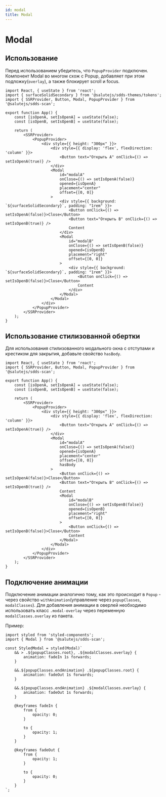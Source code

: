 ```yaml
---
id: modal
title: Modal
---
```



# Modal
<Description name="Modal" />
<PropsTable name="Modal" />

## Использование

Перед использованием убедитесь, что `PopupProvider` подключен.
Компонент Modal во многом схож с Popup, добавляет при этом подложку(`overlay`), а также блокирует scroll и focus.

```tsx live
import React, { useState } from 'react';
import { surfaceSolidSecondary } from '@salutejs/sdds-themes/tokens';
import { SSRProvider, Button, Modal, PopupProvider } from '@salutejs/sdds-scan';

export function App() {
    const [isOpenA, setIsOpenA] = useState(false);
    const [isOpenB, setIsOpenB] = useState(false);

    return (
        <SSRProvider>
            <PopupProvider>
                <div style={{ height: "300px" }}>
                    <div style={{ display: 'flex', flexDirection: 'column' }}>
                        <Button text="Открыть A" onClick={() => setIsOpenA(true)} />
                    </div>
                    <Modal
                        id="modalA"
                        onClose={() => setIsOpenA(false)}
                        opened={isOpenA}
                        placement="center"
                        offset={[0, 0]}
                    >
                        <div style={{ background: `${surfaceSolidSecondary}`, padding: "1rem" }}>
                            <Button onClick={() => setIsOpenA(false)}>Close</Button>
                            <Button text="Открыть B" onClick={() => setIsOpenB(true)} />
                            Content
                        </div>
                        <Modal
                            id="modalB"
                            onClose={() => setIsOpenB(false)}
                            opened={isOpenB}
                            placement="right"
                            offset={[0, 0]}
                        >
                            <div style={{ background: `${surfaceSolidSecondary}`, padding: "1rem" }}>
                                <Button onClick={() => setIsOpenB(false)}>Close</Button>
                                Content
                            </div>
                        </Modal>
                    </Modal>
                </div>
            </PopupProvider>
        </SSRProvider>
    );
}
```

## Использование стилизованной обертки

Для использования стилизованного модального окна с отступами и крестиком для закрытия, добавьте свойство `hasBody`.
```tsx live
import React, { useState } from 'react';
import { SSRProvider, Button, Modal, PopupProvider } from '@salutejs/sdds-scan';

export function App() {
    const [isOpenA, setIsOpenA] = useState(false);
    const [isOpenB, setIsOpenB] = useState(false);

    return (
        <SSRProvider>
            <PopupProvider>
                <div style={{ height: "300px" }}>
                    <div style={{ display: 'flex', flexDirection: 'column' }}>
                        <Button text="Открыть A" onClick={() => setIsOpenA(true)} />
                    </div>
                    <Modal
                        id="modalA"
                        onClose={() => setIsOpenA(false)}
                        opened={isOpenA}
                        placement="center"
                        offset={[0, 0]}
                        hasBody
                    >
                        <Button onClick={() => setIsOpenA(false)}>Close</Button>
                        <Button text="Открыть B" onClick={() => setIsOpenB(true)} />
                        Content
                        <Modal
                            id="modalB"
                            onClose={() => setIsOpenB(false)}
                            opened={isOpenB}
                            placement="right"
                            offset={[0, 0]}
                        >
                            <Button onClick={() => setIsOpenB(false)}>Close</Button>
                            Content
                        </Modal>
                    </Modal>
                </div>
            </PopupProvider>
        </SSRProvider>
    );
}
```

## Подключение анимации
Подключение анимации аналогично тому, как это происходит в `Popup` - через свойство `withAnimation`(управление через `popupClasses`, `modalClasses`).
Для добавления анимации в оверлей необходимо использовать класс `.modal-overlay` через переменную `modalClasses.overlay` из пакета.

Пример:

```tsx
import styled from 'styled-components';
import { Modal } from '@salutejs/sdds-scan';

const StyledModal = styled(Modal)`
    && > .${popupClasses.root}, .${modalClasses.overlay} {
        animation: fadeIn 1s forwards;
    }

    &&.${popupClasses.endAnimation} .${popupClasses.root} {
        animation: fadeOut 1s forwards;
    }

    &&.${popupClasses.endAnimation} .${modalClasses.overlay} {
        animation: fadeOut 1s forwards;
    }

    @keyframes fadeIn {
        from {
            opacity: 0;
        }

        to {
            opacity: 1;
        }
    }

    @keyframes fadeOut {
        from {
            opacity: 1;
        }

        to {
            opacity: 0;
        }
    }
`;
```
